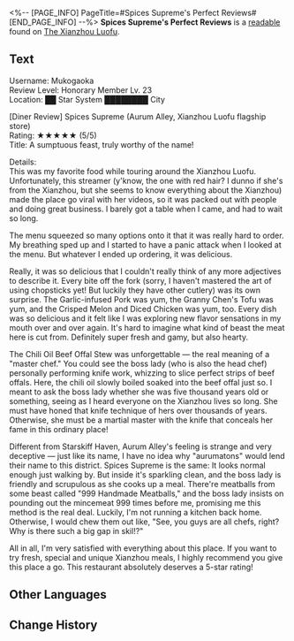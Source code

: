 <%-- [PAGE_INFO]
PageTitle=#Spices Supreme's Perfect Reviews#
[END_PAGE_INFO] --%>
{{Readable Infobox
|id           = 239
|partIds      = 190480
|title        = 
|image        = Item The Xianzhou Luofu Readable.png
|world        = The Xianzhou Luofu
|parts        = 1
|author       = <!--to be added-->
|description  = The ten-out-of-ten review the Outworlder Mukogaoka left at Spices Supreme in Aurum Alley.
|part1        = Spices Supreme's Perfect Reviews
|source1      = {{cx|Source missing}}
|characters   = 
|factions     = 
}}
'''Spices Supreme's Perfect Reviews''' is a [[readable]] found on [[The Xianzhou Luofu]].
<!--
==Location==
{{Map Embed|<map name>|<marker id>}}
-->
==Text==
Username: Mukogaoka <br />Review Level: Honorary Member Lv. 23<br />
Location: ██ Star System ████████ City

[Diner Review] Spices Supreme (Aurum Alley, Xianzhou Luofu flagship store)<br />
Rating: ★★★★★ (5/5)<br />
Title: A sumptuous feast, truly worthy of the name!

Details:<br />
This was my favorite food while touring around the Xianzhou Luofu. Unfortunately, this streamer (y'know, the one with red hair? I dunno if she's from the Xianzhou, but she seems to know everything about the Xianzhou) made the place go viral with her videos, so it was packed out with people and doing great business. I barely got a table when I came, and had to wait so long.

The menu squeezed so many options onto it that it was really hard to order. My breathing sped up and I started to have a panic attack when I looked at the menu. But whatever I ended up ordering, it was delicious.

Really, it was so delicious that I couldn't really think of any more adjectives to describe it. Every bite off the fork (sorry, I haven't mastered the art of using chopsticks yet! But luckily they have other cutlery) was its own surprise. The Garlic-infused Pork was yum, the Granny Chen's Tofu was yum, and the Crisped Melon and Diced Chicken was yum, too. Every dish was so delicious and it felt like I was exploring new flavor sensations in my mouth over and over again. It's hard to imagine what kind of beast the meat here is cut from. Definitely super fresh and gamy, but also hearty.

The Chili Oil Beef Offal Stew was unforgettable &mdash; the real meaning of a "master chef." You could see the boss lady (who is also the head chef) personally performing knife work, whizzing to slice perfect strips of beef offals. Here, the chili oil slowly boiled soaked into the beef offal just so. I meant to ask the boss lady whether she was five thousand years old or something, seeing as I heard everyone on the Xianzhou lives so long. She must have honed that knife technique of hers over thousands of years. Otherwise, she must be a martial master with the knife that conceals her fame in this ordinary place!

Different from Starskiff Haven, Aurum Alley's feeling is strange and very deceptive &mdash; just like its name, I have no idea why "aurumatons" would lend their name to this district. Spices Supreme is the same: It looks normal enough just walking by. But inside it's sparkling clean, and the boss lady is friendly and scrupulous as she cooks up a meal. There're meatballs from some beast called "999 Handmade Meatballs," and the boss lady insists on pounding out the mincemeat 999 times before me, promising me this method is the real deal. Luckily, I'm not running a kitchen back home. Otherwise, I would chew them out like, "See, you guys are all chefs, right? Why is there such a big gap in skil!?"

All in all, I'm very satisfied with everything about this place. If you want to try fresh, special and unique Xianzhou meals, I highly recommend you give this place a go. This restaurant absolutely deserves a 5-star rating!

<!--
==Trivia==
* 
-->
==Other Languages==
{{Other Languages
|en   = Spices Supreme's Perfect Reviews
|zhs  = 「尚滋味」收到的满分好评留言
|zht  = 「尚滋味」收到的滿分好評留言
|ja   = 「尚滋味」の満点好評コメント
|ko   = 「자미성」 5점 만점 리뷰
|es   = Comentario de calificación perfecta para Especias Supremas
|fr   = Avis dithyrambiques sur Épices suprêmes
|ru   = Высочайшая оценка и комментарий о ресторане «Величайшие специи»
|th   = รีวิวคะแนนเต็มที่ทาง "Spices Supreme" ได้รับ
|vi   = Lời Nhắn Đánh Giá Điểm Tối Đa "Gia Vị Thượng Đẳng" Nhận Được
|de   = Höchstbewertung für Das Höchste der Gewürze
|id   = Komentar Penilaian Sempurna "Spices Supreme"
|pt   = Resenhas Perfeita do Explosão de Temperos
}}

==Change History==
{{Change History|1.3}}